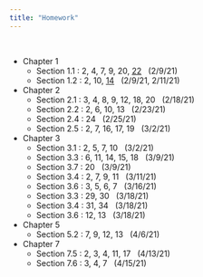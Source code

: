 ```yaml
---
title: "Homework"
---
```


<br>

- Chapter 1
  - Section 1.1 : 2, 4, 7, 9, 20, [22](homework/Prob1_1_22.pdf) &nbsp; (2/9/21)
  - Section 1.2 : 2, 10, [14](homework/pond.pdf) &nbsp; (2/9/21, 2/11/21)
- Chapter 2
  - Section 2.1 : 3, 4, 8, 9, 12, 18, 20 &nbsp; (2/18/21)
  - Section 2.2 : 2, 6, 10, 13 &nbsp; (2/23/21)
  - Section 2.4 : 24 &nbsp; (2/25/21)
  - Section 2.5 : 2, 7, 16, 17, 19 &nbsp; (3/2/21)
- Chapter 3
  - Section 3.1 : 2, 5, 7, 10 &nbsp; (3/2/21)
  - Section 3.3 : 6, 11, 14, 15, 18 &nbsp; (3/9/21)
  - Section 3.7 : 20 &nbsp; (3/9/21)
  - Section 3.4 : 2, 7, 9, 11  &nbsp; (3/11/21)
  - Section 3.6 : 3, 5, 6, 7 &nbsp; (3/16/21)
  - Section 3.3 : 29, 30 &nbsp; (3/18/21) 
  - Section 3.4 : 31, 34 &nbsp; (3/18/21) 
  - Section 3.6 : 12, 13 &nbsp; (3/18/21) 
- Chapter 5
  - Section 5.2 : 7, 9, 12, 13 &nbsp; (4/6/21)
- Chapter 7
  - Section 7.5 : 2, 3, 4, 11, 17 &nbsp; (4/13/21)
  - Section 7.6 : 3, 4, 7 &nbsp; (4/15/21)
